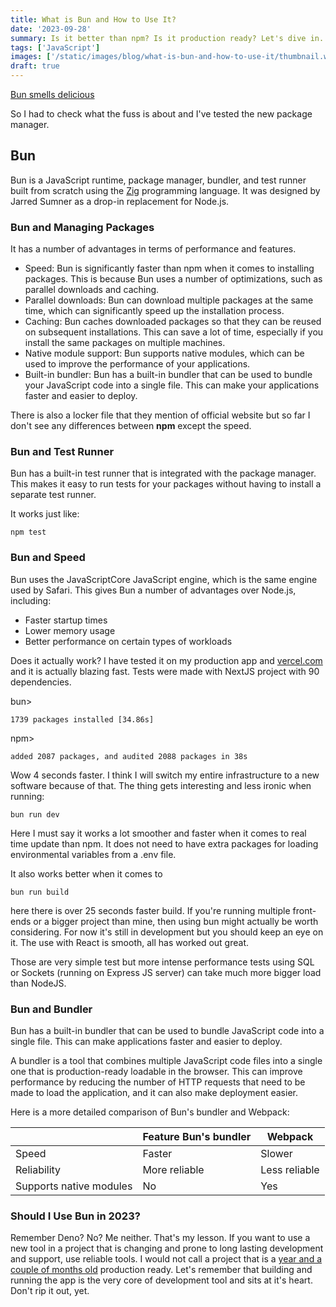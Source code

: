 ```yaml
---
title: What is Bun and How to Use It?
date: '2023-09-28'
summary: Is it better than npm? Is it production ready? Let's dive in.
tags: ['JavaScript']
images: ['/static/images/blog/what-is-bun-and-how-to-use-it/thumbnail.webp']
draft: true
---
```


[Bun smells delicious](/static/images/blog/what-is-bun-and-how-to-use-it/bun-js.webp)

So I had to check what the fuss is about and I've tested the new package manager.

## Bun

Bun is a JavaScript runtime, package manager, bundler, and test runner built from scratch using the [Zig](https://ziglang.org/) programming language. It was designed by Jarred Sumner as a drop-in replacement for Node.js.

### Bun and Managing Packages

It has a number of advantages in terms of performance and features.

- Speed: Bun is significantly faster than npm when it comes to installing packages. This is because Bun uses a number of optimizations, such as parallel downloads and caching.
- Parallel downloads: Bun can download multiple packages at the same time, which can significantly speed up the installation process.
- Caching: Bun caches downloaded packages so that they can be reused on subsequent installations. This can save a lot of time, especially if you install the same packages on multiple machines.
- Native module support: Bun supports native modules, which can be used to improve the performance of your applications.
- Built-in bundler: Bun has a built-in bundler that can be used to bundle your JavaScript code into a single file. This can make your applications faster and easier to deploy.

There is also a locker file that they mention of official website but so far I don't see any differences between **npm** except the speed.

### Bun and Test Runner

Bun has a built-in test runner that is integrated with the package manager. This makes it easy to run tests for your packages without having to install a separate test runner.

It works just like:

```
npm test
```

### Bun and Speed


Bun uses the JavaScriptCore JavaScript engine, which is the same engine used by Safari. This gives Bun a number of advantages over Node.js, including:

- Faster startup times
- Lower memory usage
- Better performance on certain types of workloads

Does it actually work? I have tested it on my production app and [vercel.com](https://vercel.com/) and it is actually blazing fast. Tests were made with NextJS project with 90 dependencies.

bun>
```
1739 packages installed [34.86s]
```

npm>
```
added 2087 packages, and audited 2088 packages in 38s
```

Wow 4 seconds faster. I think I will switch my entire infrastructure to a new software because of that. The thing gets interesting and less ironic when running:

```
bun run dev
```

Here I must say it works a lot smoother and faster when it comes to real time update than npm. It does not need to have extra packages for loading environmental variables from a .env file.

It also works better when it comes to

```
bun run build
```

here there is over 25 seconds faster build. If you're running multiple front-ends or a bigger project than mine, then using bun might actually be worth considering. For now it's still in development but you should keep an eye on it. The use with React is smooth, all has worked out great.

Those are very simple test but more intense performance tests using SQL or Sockets (running on Express JS server) can take much more bigger load than NodeJS.

### Bun and Bundler

Bun has a built-in bundler that can be used to bundle JavaScript code into a single file. This can make applications faster and easier to deploy.

A bundler is a tool that combines multiple JavaScript code files into a single one that is production-ready loadable in the browser. This can improve performance by reducing the number of HTTP requests that need to be made to load the application, and it can also make deployment easier.

Here is a more detailed comparison of Bun's bundler and Webpack:

|   |  Feature	Bun's bundler | Webpack  |
|---|---|---|
|  Speed | Faster  | Slower  |
|  Reliability |  More reliable |  Less reliable |
|  Supports native modules |  No | Yes  |

### Should I Use Bun in 2023?

Remember Deno? No? Me neither. That's my lesson. If you want to use a new tool in a project that is changing and prone to long lasting development and support, use reliable tools. I would not call a project that is a [year and a couple of months old](https://github.com/oven-sh/bun) production ready. Let's remember that building and running the app is the very core of development tool and sits at it's heart. Don't rip it out, yet.